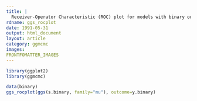 ```yaml
---
title: |
  Receiver-Operator Characteristic (ROC) plot for models with binary outcomes
rdname: ggs_rocplot
date: 1991-05-31
output: html_document
layout: article
category: ggmcmc
images:
FRONTFOMATTER_IMAGES
---
```


```r
library(ggplot2)
library(ggmcmc)
```

```r

data(binary)
ggs_rocplot(ggs(s.binary, family="mu"), outcome=y.binary)



```